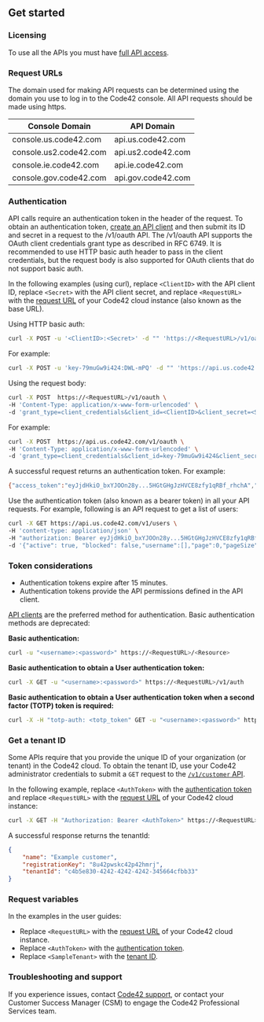 ## Get started

### Licensing

To use all the APIs you must have [full API access](https://support.code42.com/hc/en-us/articles/14827740809239).

### Request URLs

The domain used for making API requests can be determined using the domain you use to log in to the Code42 console. All API requests should be made using https.

| Console Domain         | API Domain         |
| ---------------------- | ------------------ |
| console.us.code42.com  | api.us.code42.com  |
| console.us2.code42.com | api.us2.code42.com |
| console.ie.code42.com  | api.ie.code42.com  |
| console.gov.code42.com | api.gov.code42.com |

### Authentication

API calls require an authentication token in the header of the request. To obtain an authentication token, [create an API client](https://support.code42.com/hc/en-us/articles/14827617150231) and then submit its ID and secret in a request to the /v1/oauth API.
The /v1/oauth API supports the OAuth client credentials grant type as described in RFC 6749. It is recommended to use HTTP basic auth header to pass in the client credentials, but the request body is also supported for OAuth clients that do not support basic auth.

In the following examples (using curl), replace `<ClientID>` with the API client ID, replace `<Secret>` with the API client secret, and replace `<RequestURL>` with the [request URL](#request-urls) of your Code42 cloud instance (also known as the base URL).

Using HTTP basic auth:

```bash
curl -X POST -u '<ClientID>:<Secret>' -d "" 'https://<RequestURL>/v1/oauth?grant_type=client_credentials'
```

For example:

```bash
curl -X POST -u 'key-79muGw9i424:DWL-mPQ' -d "" 'https://api.us.code42.com/v1/oauth?grant_type=client_credentials'
```

Using the request body:

```bash
curl -X POST  https://<RequestURL>/v1/oauth \
-H 'Content-Type: application/x-www-form-urlencoded' \
-d 'grant_type=client_credentials&client_id=<ClientID>&client_secret=<Secret>'
```

For example:

```bash
curl -X POST  https://api.us.code42.com/v1/oauth \
-H 'Content-Type: application/x-www-form-urlencoded' \
-d 'grant_type=client_credentials&client_id=key-79muGw9i424&client_secret=DWL-mPQ'
```

A successful request returns an authentication token. For example:

```bash
{"access_token":"eyJjdHkiO_bxYJOOn28y...5HGtGHgJzHVCE8zfy1qRBf_rhchA","token_type":"bearer","expires_in":900}
```

Use the authentication token (also known as a bearer token) in all your API requests. For example, following is an API request to get a list of users:

```bash
curl -X GET https://api.us.code42.com/v1/users \
-H 'content-type: application/json' \
-H "authorization: Bearer eyJjdHkiO_bxYJOOn28y...5HGtGHgJzHVCE8zfy1qRBf_rhchA" \
-d '{"active": true, "blocked": false,"username":[],"page":0,"pageSize":100}'
```

### Token considerations

* Authentication tokens expire after 15 minutes.
* Authentication tokens provide the API permissions defined in the API client.


[API clients](#tag/Auth/paths/~1v1~1oauth/post) are the preferred method for authentication. Basic authentication methods are deprecated:


**Basic authentication:**

```bash
curl -u "<username>:<password>" https://<RequestURL>/<Resource>
```

**Basic authentication to obtain a User authentication token:**

```bash
curl -X GET -u "<username>:<password>" https://<RequestURL>/v1/auth
```

**Basic authentication to obtain a User authentication token when a second factor (TOTP) token is required:**

```bash
curl -X -H "totp-auth: <totp_token" GET -u "<username>:<password>" https://<RequestURL>/v1/auth
```

### Get a tenant ID

Some APIs require that you provide the unique ID of your organization (or tenant) in the Code42 cloud. To obtain the tenant ID, use your Code42 administrator credentials to submit a `GET` request to the [`/v1/customer` API](/api/#tag/Customer).

In the following example, replace `<AuthToken>` with the [authentication token](#authentication) and replace `<RequestURL>` with the [request URL](#request-urls) of your Code42 cloud instance:

```bash
curl -X GET -H "Authorization: Bearer <AuthToken>" https://<RequestURL>/v1/customer
```

A successful response returns the tenantId:

```json
{
    "name": "Example customer",
    "registrationKey": "8u42pwskc42p42hmrj",
    "tenantId": "c4b5e830-4242-4242-4242-345664cfbb33"
}
```

### Request variables

In the examples in the user guides:

* Replace `<RequestURL>` with the [request URL](#request-urls) of your Code42 cloud instance.
* Replace `<AuthToken>` with the [authentication token](#authentication).
* Replace `<SampleTenant>` with the [tenant ID](#get-a-tenant-id).


### Troubleshooting and support
If you experience issues, contact [Code42 support](https://support.code42.com/), or contact your Customer Success Manager (CSM) to engage the Code42 Professional Services team.
